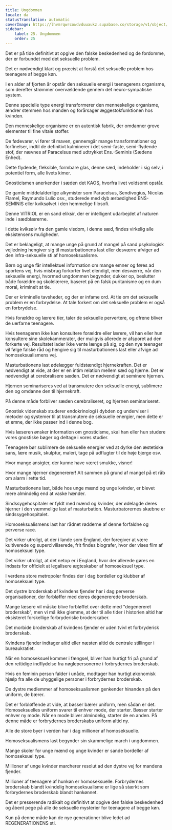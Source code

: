 ```yaml
---
title: Ungdommen
locale: da
statusTranslation: automatic
coverImage: https://lhvmrqwrcowdvduuaukz.supabase.co/storage/v1/object/public/strapi-uploads/small_cover-educacion-fundamental.webp-2d51a7828a2b1309555be27f7e2a61a0.webp
sidebar:
    label: 25. Ungdommen
    order: 25
---
```

Det er på tide definitivt at opgive den falske beskedenhed og de fordomme, der er forbundet med det seksuelle problem.

Det er nødvendigt klart og præcist at forstå det seksuelle problem hos teenagere af begge køn.

I en alder af fjorten år opstår den seksuelle energi i teenagerens organisme, som derefter strømmer overvældende gennem det neuro-sympatiske system.

Denne specielle type energi transformerer den menneskelige organisme, ændrer stemmen hos manden og forårsager æggestokfunktionen hos kvinden.

Den menneskelige organisme er en autentisk fabrik, der omdanner grove elementer til fine vitale stoffer.

De fødevarer, vi fører til maven, gennemgår mange transformationer og forfinelser, indtil de definitivt kulminerer i det semi-faste, semi-flydende stof, der nævnes af Paracelsus med udtrykket Ens.-Seminis (Sædens Enhed).

Dette flydende, fleksible, formbare glas, denne sæd, indeholder i sig selv, i potentiel form, alle livets kimer.

Gnosticismen anerkender i sæden det KAOS, hvorfra livet voldsomt opstår.

De gamle middelalderlige alkymister som Paracelsus, Sendivogius, Nicolas Flamel, Raymundo Lulio osv., studerede med dyb ærbødighed ENS-SEMINIS eller kviksølvet i den hemmelige filosofi.

Denne VITRIOL er en sand eliksir, der er intelligent udarbejdet af naturen inde i sædblærerne.

I dette kviksølv fra den gamle visdom, i denne sæd, findes virkelig alle eksistensens muligheder.

Det er beklageligt, at mange unge på grund af mangel på sand psykologisk vejledning hengiver sig til masturbationens last eller desværre afviger ad den infra-seksuelle sti af homoseksualisme.

Børn og unge får intellektuel information om mange emner og føres ad sportens vej, hvis misbrug forkorter livet elendigt, men desværre, når den seksuelle energi, hvormed ungdommen begynder, dukker op, beslutter både forældre og skolelærere, baseret på en falsk puritanisme og en dum moral, kriminelt at tie.

Der er kriminelle tavsheder, og der er infame ord. At tie om det seksuelle problem er en forbrydelse. At tale forkert om det seksuelle problem er også en forbrydelse.

Hvis forældre og lærere tier, taler de seksuelle pervertere, og ofrene bliver de uerfarne teenagere.

Hvis teenageren ikke kan konsultere forældre eller lærere, vil han eller hun konsultere sine skolekammerater, der muligvis allerede er afsporet ad den forkerte vej. Resultatet lader ikke vente længe på sig, og den nye teenager vil følge falske råd og hengive sig til masturbationens last eller afvige ad homoseksualismens vej.

Masturbationens last ødelægger fuldstændigt hjernekraften. Det er nødvendigt at vide, at der er en intim relation mellem sæd og hjerne. Det er nødvendigt at cerebralisere sæden. Det er nødvendigt at seminere hjernen.

Hjernen seminariseres ved at transmutere den seksuelle energi, sublimere den og omdanne den til hjernekraft.

På denne måde forbliver sæden cerebraliseret, og hjernen seminariseret.

Gnostisk videnskab studerer endokrinologi i dybden og underviser i metoder og systemer til at transmutere de seksuelle energier, men dette er et emne, der ikke passer ind i denne bog.

Hvis læseren ønsker information om gnosticisme, skal han eller hun studere vores gnostiske bøger og deltage i vores studier.

Teenagere bør sublimere de seksuelle energier ved at dyrke den æstetiske sans, lære musik, skulptur, maleri, tage på udflugter til de høje bjerge osv.

Hvor mange ansigter, der kunne have været smukke, visner!

Hvor mange hjerner degenererer! Alt sammen på grund af mangel på et råb om alarm i rette tid.

Masturbationens last, både hos unge mænd og unge kvinder, er blevet mere almindelig end at vaske hænder.

Sindssygehospitaler er fyldt med mænd og kvinder, der ødelagde deres hjerner i den væmmelige last af masturbation. Masturbatorernes skæbne er sindssygehospitalet.

Homoseksualismens last har rådnet rødderne af denne forfaldne og perverse race.

Det virker utroligt, at der i lande som England, der foregiver at være kultiverede og superciviliserede, frit findes biografer, hvor der vises film af homoseksuel type.

Det virker utroligt, at det netop er i England, hvor der allerede gøres en indsats for officielt at legalisere ægteskaber af homoseksuel type.

I verdens store metropoler findes der i dag bordeller og klubber af homoseksuel type.

Det dystre broderskab af kvindens fjender har i dag perverse organisationer, der forbløffer med deres degenererede broderskab.

Mange læsere vil måske blive forbløffet over dette med "degenereret broderskab", men vi må ikke glemme, at der til alle tider i historien altid har eksisteret forskellige forbryderiske broderskaber.

Det morbide broderskab af kvindens fjender er uden tvivl et forbryderisk broderskab.

Kvindens fjender indtager altid eller næsten altid de centrale stillinger i bureaukratiet.

Når en homoseksuel kommer i fængsel, bliver han hurtigt fri på grund af den rettidige indflydelse fra nøglepersonerne i forbrydernes broderskab.

Hvis en feminin person falder i unåde, modtager han hurtigt økonomisk hjælp fra alle de uhyggelige personer i forbrydernes broderskab.

De dystre medlemmer af homoseksualismen genkender hinanden på den uniform, de bærer.

Det er forbløffende at vide, at bøsser bærer uniform, men sådan er det. Homoseksuelles uniform svarer til enhver mode, der starter. Bøsser starter enhver ny mode. Når en mode bliver almindelig, starter de en anden. På denne måde er forbrydernes broderskabs uniform altid ny.

Alle de store byer i verden har i dag millioner af homoseksuelle.

Homoseksualismens last begynder sin skammelige march i ungdommen.

Mange skoler for unge mænd og unge kvinder er sande bordeller af homoseksuel type.

Millioner af unge kvinder marcherer resolut ad den dystre vej for mandens fjender.

Millioner af teenagere af hunkøn er homoseksuelle. Forbrydernes broderskab blandt kvindelig homoseksualisme er lige så stærkt som forbrydernes broderskab blandt hankønnet.

Det er presserende radikalt og definitivt at opgive den falske beskedenhed og åbent pege på alle de seksuelle mysterier for teenagere af begge køn.

Kun på denne måde kan de nye generationer blive ledet ad REGENERATIONENS sti.

